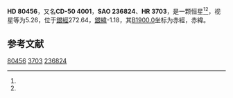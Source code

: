 {{Starbox begin
| name = HD 80456
}}
{{Starbox observe
| epoch = [[J2000.0|J2000.0]]
| constell = {{星座名待查}}<ref name=SIMBAD>{{cite web
 | url=http://simbad.u-strasbg.fr/simbad/sim-id?Ident=HR+3703
 | title=Pulsating variable Star
 | publisher=Centre de Données astronomiques de Strasbourg
 | work=SIMBAD
 | accessdate=2012-07-13
 | archive-date=2016-03-19
 | archive-url=https://web.archive.org/web/20160319060932/http://simbad.u-strasbg.fr/simbad/sim-id?Ident=HR+3703
 | dead-url=no
 }}</ref><ref name=DATA>{{cite web
 | url=http://vizier.u-strasbg.fr/viz-bin/VizieR-5?-out.add=.&-source=5050&-corr=PK=HR&-out.max=9999&HR=3703
 | title=VizieR Detailed Page
 | accessdate=2012-07-13
 | archive-date=2016-03-04
 | archive-url=https://web.archive.org/web/20160304225006/http://vizier.u-strasbg.fr/viz-bin/VizieR-5?-out.add=.&-source=5050&-corr=PK=HR&-out.max=9999&HR=3703
 | dead-url=no
 }}</ref>
| 星官 = 
| ra = {{RA|9|18|5.8}}<ref name=SIMBAD /><ref name=DATA />
| dec = {{DEC|-51|3|4}}<ref name=SIMBAD /><ref name=DATA />
| appmag_v = 5.26<ref name=SIMBAD /><ref name=DATA />
}}
{{Starbox character
| class = B7-8III<ref name=SIMBAD /><ref name=DATA />
| b-v = -0.07<ref name=SIMBAD /><ref name=DATA />
| u-b = -0.38<ref name=SIMBAD /><ref name=DATA />
| r-i = <ref name=SIMBAD /><ref name=DATA />
| variable = 
}}
{{Starbox astrometry
| radial_v = -0.38
| prop_mo_ra = 57
| parallax = 
| p_error = 
}}
{{Starbox catalog
| names =CD-50 4001，[[SAO星表|SAO]] 236824，[[HD星表|HD]] 80456，[[HR星表|HR]] 3703}}
{{Starbox reference |Simbad=HR+3703}}
{{Starbox end}}

'''HD 80456'''，又名'''CD-50 4001'''，'''SAO 236824'''、'''HR 3703'''，是一颗恒星<ref name=SIMBAD /><ref name=DATA />，视星等为5.26，位于[[銀道座標系|銀經]]272.64，[[銀道座標系|銀緯]]-1.18，其[[B1900.0|B1900.0]]坐标为赤經{{RA|9|14|46.1}}，赤緯{{DEC|-50|-1.18|49}}。

== 参考文献 ==
{{reflist}}

{{star-stub}}

[[Category:HD和HDE天體|80456]]
[[Category:HR天體|3703]]
[[Category:SAO天體|236824]]